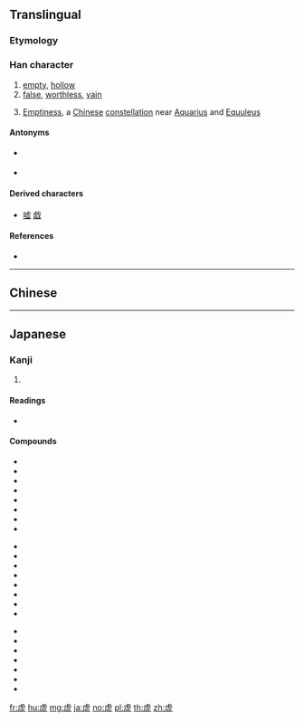 {{character info/new}}
{{also|虛|虗}}
==Translingual==
{{ja-forms|虚|虚|[[虛]]}}
===Etymology===
{{Han simp|虛}}
{{wikipedia|Emptiness (Chinese constellation)}}

===Han character===
{{Han char|rn=141|rad=虍|as=05|sn=9|four=2121.2|canj=YPTC|ids=⿸虍业}}

# [[empty]], [[hollow]]
# [[false]], [[worthless]], [[vain]]
# {{lb|zh|astronomy}} [[Emptiness]], a [[Chinese]] [[constellation]] near [[Aquarius]] and [[Equuleus]]

====Antonyms====
* {{sense|in Chinese}} {{zh-l|實}}
* {{sense|in Japanese}} {{ja-l|実}}

====Derived characters====
* [[嘘]] [[戯]]

====References====
* {{Han ref|kx=1074.101|dkj=32708|dj=1541.120|hdz=42822.010|uh=865A|ud=34394}}

----

==Chinese==
{{zh-see|虛}}

----

==Japanese==

===Kanji===
{{ja-kanji|grade=c|rs=虍05|style=s|kyu=虛}}

# {{defn|lang=ja|sort=虍05}}

====Readings====
* {{ja-readings|goon=[[こ]] (ko)|kanon=[[きょ]] (kyo)|kun=[[むなしい]] (munashii)}}

====Compounds====
{{top3}}
* {{ja-r|虚引|きょいん}}
* {{ja-r|虚栄|きょえい}}
* {{ja-r|虚仮|こけ}}
* {{ja-r|虚喝|きょかつ}}
* {{ja-r|虚偽|きょぎ}}
* {{ja-r|虚空|こくう}}
* {{ja-r|虚言|きょげん}}
* {{ja-r|虚構|きょこう}}
{{mid3}}
* {{ja-r|虚左|きょさ}}
* {{ja-r|虚字|きょじ}}
* {{ja-r|虚辞|きょじ}}
* {{ja-r|虚室|きょしつ}}
* {{ja-r|虚実|きょじつ}}
* {{ja-r|虚邪|きょじゃ}}
* {{ja-r|虚弱|きょじゃく}}
* {{ja-r|虚心|きょしん}}
{{mid3}}
* {{ja-r|虚脱|きょだつ}}
* {{ja-r|虚誕|きょたん}}
* {{ja-r|虚無|きょむ}}
* {{ja-r|虚妄|きょもう}}
* {{ja-r|虚礼|きょれい}}
* {{ja-r|虚論|きょろん}}
* {{ja-r|虚無僧|こむそう}}
{{bottom}}

[[fr:虚]]
[[hu:虚]]
[[mg:虚]]
[[ja:虚]]
[[no:虚]]
[[pl:虚]]
[[th:虚]]
[[zh:虚]]